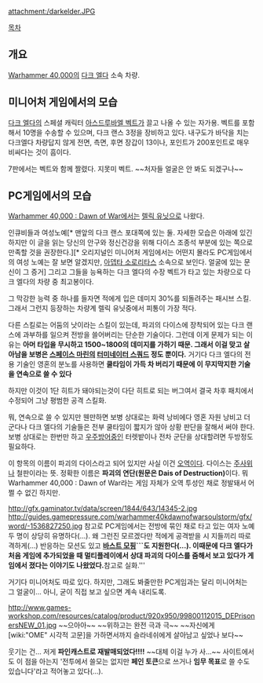 {{{+1 '''Dais of Destruction'''}}}

attachment:/darkelder.JPG

[[목차]]

== 개요 ==
[[Warhammer 40,000]]의 [[다크 엘다]] 소속 차량.  

== 미니어처 게임에서의 모습 ==
[[다크 엘다]]의 스페셜 캐릭터 [[아스드루바엘 벡트]]가 끌고 나올 수 있는 자가용. 벡트를 포함해서 10명을 수송할 수 있으며, 다크 랜스 3정을 장비하고 있다. 내구도가 바닥을 치는 다크엘다 차량답지 않게 전면, 측면, 후면 장갑이 13이나, 포인트가 200포인트로 매우 비싸다는 것이 흠이다. 

7판에서는 벡트와 함께 짤렸다. 지못미 벡트. ~~처자들 얼굴은 안 봐도 되겠구나~~

== PC게임에서의 모습 ==
[[Warhammer 40,000 : Dawn of War]]에서는 [[렐릭 유닛]]으로 나왔다.

인큐비들과 여성노예[* 맨앞의 다크 랜스 포대쪽에 있는 둘. 자세한 모습은 아래에 있긴 하지만 이 글을 읽는 당신의 안구와 정신건강을 위해 다이스 조종석 부분에 있는 쪽으로 만족할 것을 권장한다.][* 오리지널인 미니어처 게임에서는 어떤지 몰라도 PC게임에서의 여성 노예는 잘 보면 알겠지만, [[아뎁타 소로리타스]] 소속으로 보인다. 얼굴에 있는 문신이 그 증거] 그리고 그들을 능욕하는 다크 엘다의 수장 벡트가 타고 있는 차량으로 다크 엘다의 차량 중 최고봉이다.

그 막강한 능력 중 하나를 들자면 적에게 입은 데미지 30%를 되돌려주는 패시브 스킬. 그래서 그런지 등장하는 차량계 렐릭 유닛중에서 피통이 가장 적다. 

다른 스킬로는 어둠의 낫이라는 스킬이 있는데, 파괴의 다이스에 장착되어 있는 다크 랜스에 과부하를 일으켜 전방을 쓸어버리는 단순한 기술이다. 그런데 이게 문제가 되는 이유는 '''아머 타입을 무시하고 1500~1800의 데미지를 가하기 때문. 그래서 이걸 맞고 살아남을 보병은 [[스페이스 마린]]의 [[터미네이터 스쿼드]] 정도 뿐이다.''' 거기다 다크 엘다의 전용 기술인 영혼의 분노를 사용하면 '''쿨타임이 가득 차 버리기 때문에 이 무지막지한 기술을 연속으로 쓸 수 있다'''

하지만 이것이 1단 히트가 돼야되는것이 다단 히트로 되는 버그여서 결국 차후 패치에서 수정되어 그냥 평범한 공격 스킬화.

뭐, 연속으로 쓸 수 있지만 웬만하면 보병 상대로는 화력 낭비에다 영혼 자원 낭비고 더군다나 다크 엘다의 기술들은 전부 쿨타임이 짧지가 않아 상황 판단을 잘해서 써야 한다. 보병 상대로는 한번만 하고 [[우주방어]]중인 터렛밭이나 전차 군단을 상대할려면 두방정도 필요하다.

이 항목의 이름이 파괴의 다이스라고 되어 있지만 사실 이건 [[오역]]이다. 다이스는 [[주사위]]나 철판이라는 뜻. 정확한 이름은 '''파괴의 연단(원문은 Dais of Destruction)'''이다. 뭐 Warhammer 40,000 : Dawn of War라는 게임 자체가 오역 투성인 채로 정발돼서 어쩔 수 없긴 하지만.

http://gfx.gaminator.tv/data/screen/1844/643/14345-2.jpg
http://guides.gamepressure.com/warhammer40kdawnofwarsoulstorm/gfx/word/-1536827250.jpg
참고로 PC게임에서는 전방에 묶인 채로 타고 있는 여자 노예 두 명이 상당히 유명하다(...). 왜 그런진 모르겠다만 적에게 공격받을 시 지들끼리 따로 격하게(...) 반응하는 모션도 있고 '''[[바스트 모핑]]```도 지원한다(...). 이때문에 다크 엘다가 처음 게임에 추가되었을 때 멀티플레이에서 상대 파괴의 다이스를 줌해서 보고 있다가 게임에서 졌다는 이야기도 나왔었다. '''참고로 실화.'''

거기다 미니어처도 따로 있다. 하지만, 그래도 봐줄만한 PC게임과는 달리 미니어처는 그 얼굴이... 아니, 굳이 직접 보고 싶으면 계속 내리도록.























http://www.games-workshop.com/resources/catalog/product/920x950/99800112015_DEPrisonersNEW_01.jpg
~~으아아~~ ~~위하고는 완전 극과 극~~
~~자신에게 [wiki:"OME" 시각적 고문]을 가하면서까지 슬라네쉬에게 살아남고 싶었나 보다~~ 
 
웃기는 건... 저게 '''파인캐스트로 재발매되었다!!!!''' ~~대체 이걸 누가 사...~~ 사이트에서도 이 점을 아는지 '전투에서 쓸모는 없지만 '''페인 토큰'''으로 쓰거나 '''임무 목표'''로 쓸 수도 있습니다'라고 적어놓고 있다(...).
